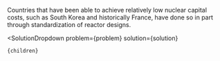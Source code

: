 

Countries that have been able to achieve relatively low nuclear capital costs, such as South Korea and historically France, have done so in part through standardization of reactor designs.

  <SolutionDropdown 
    problem={problem} 
    solution={solution}
  >
    {children}
  </SolutionDropdown>